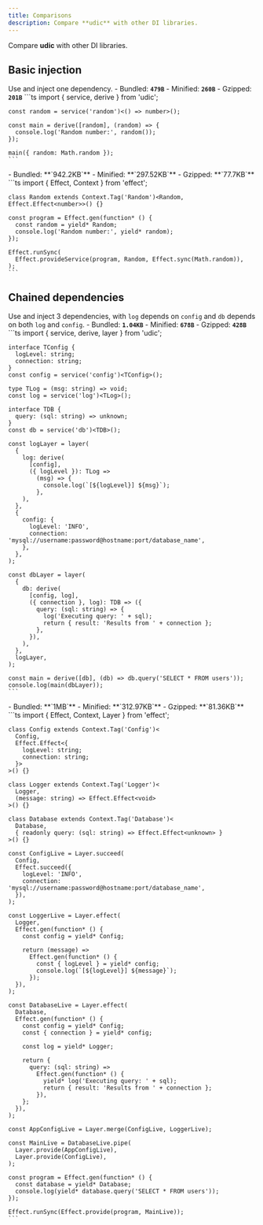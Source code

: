 ```yaml
---
title: Comparisons
description: Compare **udic** with other DI libraries.
---
```



Compare **udic** with other DI libraries.

## Basic injection
Use and inject one dependency.
<Tabs syncKey="libComparison0">
  <TabItem label="udic">
    - Bundled: **`479B`**
    - Minified: **`260B`**
    - Gzipped: **`201B`**
    ```ts
    import { service, derive } from 'udic';
    
    const random = service('random')<() => number>();
    
    const main = derive([random], (random) => {
      console.log('Random number:', random());
    });
    
    main({ random: Math.random });
    ```
  </TabItem>
  <TabItem label="effect">
    - Bundled: **`942.2KB`**
    - Minified: **`297.52KB`**
    - Gzipped: **`77.7KB`**
    ```ts
    import { Effect, Context } from 'effect';
    
    class Random extends Context.Tag('Random')<Random, Effect.Effect<number>>() {}
    
    const program = Effect.gen(function* () {
      const random = yield* Random;
      console.log('Random number:', yield* random);
    });
    
    Effect.runSync(
      Effect.provideService(program, Random, Effect.sync(Math.random)),
    );
    ```
  </TabItem>
</Tabs>


## Chained dependencies
Use and inject 3 dependencies, with `log` depends on `config` and `db` depends on both `log` and `config`.
<Tabs syncKey="libComparison1">
  <TabItem label="udic">
    - Bundled: **`1.04KB`**
    - Minified: **`678B`**
    - Gzipped: **`428B`**
    ```ts
    import { service, derive, layer } from 'udic';
    
    interface TConfig {
      logLevel: string;
      connection: string;
    }
    const config = service('config')<TConfig>();
    
    type TLog = (msg: string) => void;
    const log = service('log')<TLog>();
    
    interface TDB {
      query: (sql: string) => unknown;
    }
    const db = service('db')<TDB>();
    
    const logLayer = layer(
      {
        log: derive(
          [config],
          ({ logLevel }): TLog =>
            (msg) => {
              console.log(`[${logLevel}] ${msg}`);
            },
        ),
      },
      {
        config: {
          logLevel: 'INFO',
          connection: 'mysql://username:password@hostname:port/database_name',
        },
      },
    );
    
    const dbLayer = layer(
      {
        db: derive(
          [config, log],
          ({ connection }, log): TDB => ({
            query: (sql: string) => {
              log('Executing query: ' + sql);
              return { result: 'Results from ' + connection };
            },
          }),
        ),
      },
      logLayer,
    );
    
    const main = derive([db], (db) => db.query('SELECT * FROM users'));
    console.log(main(dbLayer));
    ```
  </TabItem>
  <TabItem label="effect">
    - Bundled: **`1MB`**
    - Minified: **`312.97KB`**
    - Gzipped: **`81.36KB`**
    ```ts
    import { Effect, Context, Layer } from 'effect';
    
    class Config extends Context.Tag('Config')<
      Config,
      Effect.Effect<{
        logLevel: string;
        connection: string;
      }>
    >() {}
    
    class Logger extends Context.Tag('Logger')<
      Logger,
      (message: string) => Effect.Effect<void>
    >() {}
    
    class Database extends Context.Tag('Database')<
      Database,
      { readonly query: (sql: string) => Effect.Effect<unknown> }
    >() {}
    
    const ConfigLive = Layer.succeed(
      Config,
      Effect.succeed({
        logLevel: 'INFO',
        connection: 'mysql://username:password@hostname:port/database_name',
      }),
    );
    
    const LoggerLive = Layer.effect(
      Logger,
      Effect.gen(function* () {
        const config = yield* Config;
    
        return (message) =>
          Effect.gen(function* () {
            const { logLevel } = yield* config;
            console.log(`[${logLevel}] ${message}`);
          });
      }),
    );
    
    const DatabaseLive = Layer.effect(
      Database,
      Effect.gen(function* () {
        const config = yield* Config;
        const { connection } = yield* config;
    
        const log = yield* Logger;
    
        return {
          query: (sql: string) =>
            Effect.gen(function* () {
              yield* log('Executing query: ' + sql);
              return { result: 'Results from ' + connection };
            }),
        };
      }),
    );
    
    const AppConfigLive = Layer.merge(ConfigLive, LoggerLive);
    
    const MainLive = DatabaseLive.pipe(
      Layer.provide(AppConfigLive),
      Layer.provide(ConfigLive),
    );
    
    const program = Effect.gen(function* () {
      const database = yield* Database;
      console.log(yield* database.query('SELECT * FROM users'));
    });
    
    Effect.runSync(Effect.provide(program, MainLive));
    ```
  </TabItem>
</Tabs>
